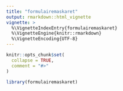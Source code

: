 ```yaml
---
title: "formulairemaskaret"
output: rmarkdown::html_vignette
vignette: >
  %\VignetteIndexEntry{formulairemaskaret}
  %\VignetteEngine{knitr::rmarkdown}
  %\VignetteEncoding{UTF-8}
---
```


```r
knitr::opts_chunk$set(
  collapse = TRUE,
  comment = "#>"
)
```

```r
library(formulairemaskaret)
```
